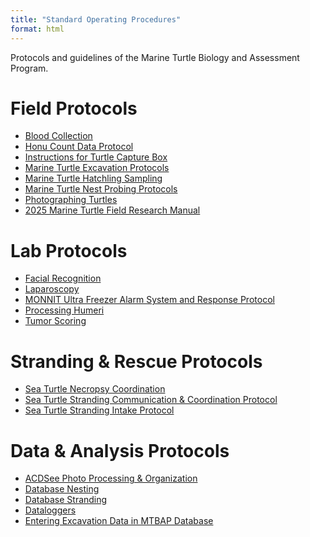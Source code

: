```yaml
---
title: "Standard Operating Procedures"
format: html
---
```


Protocols and guidelines of the Marine Turtle Biology and Assessment Program.

# Field Protocols
- [Blood Collection](https://docs.google.com/document/d/175WWs7nJCbN4vPVtJ-kJ28JzwAph7M1LrqqlMm62uHs/edit?tab=t.0)  
- [Honu Count Data Protocol](https://docs.google.com/document/d/1uZfmYNalu5zGVWvRlkEi2rBLu58McFhFzK4mxDFt-GA/edit?tab=t.0)  
- [Instructions for Turtle Capture Box](https://docs.google.com/document/d/1aUnTikSxbZ3MWk6nviODJNt_OHIUq1jo/edit)  
- [Marine Turtle Excavation Protocols](https://docs.google.com/document/d/143xNUouMSboRwuWR9Vmy5i2DUN36E_ELpjDeoYn7ISA/edit?tab=t.0)  
- [Marine Turtle Hatchling Sampling](https://docs.google.com/document/d/1tPPKQYbSHgpoI8VajsWwP8yidL_RH2sj/edit)  
- [Marine Turtle Nest Probing Protocols](https://docs.google.com/document/d/1uwN9JQ_nuuXtkl_eFIMoW5zIkW87yBf-/edit)  
- [Photographing Turtles](https://docs.google.com/document/d/1knPcXL_77P8vvoVHrmnd_q8DlO3pQZD7LTkVDjgvw6E/edit?tab=t.0)  
- [2025 Marine Turtle Field Research Manual](https://docs.google.com/document/d/1Y872yJlu62dvjkCeobu9P0QEPV0BhpBKfdPuW4Ll49k/edit?tab=t.0)  

# Lab Protocols
- [Facial Recognition](https://docs.google.com/document/d/1l8qrhz6Bk3yL9UdzOML5Kq6yWj2Uctlq/edit)  
- [Laparoscopy](https://docs.google.com/document/d/1qIq40jDvs2qIT-xPicYdL1NhyD2X-Qfvg-DyzYpW4uw/edit?tab=t.0)  
- [MONNIT Ultra Freezer Alarm System and Response Protocol](https://docs.google.com/document/d/1gc0syRTAqm2R6Wvq1qnistkWecmDGCaqGKsc1u0Lvkw/edit?tab=t.0#heading=h.oeue8dbow1pt)  
- [Processing Humeri](https://docs.google.com/document/d/1RdzdFwgW_9HrDVUfZViKBmYVifkIoGUm/edit)  
- [Tumor Scoring](https://docs.google.com/document/d/1eJ196ENHRCdLi2xSscxfbS17hG-rcFHxjAcqvbrW0so/edit?tab=t.0)  

# Stranding & Rescue Protocols
- [Sea Turtle Necropsy Coordination](https://docs.google.com/document/d/1fibIFvzBLYmghDQt6agLeEwZykzbRtR3rXSlhFW8hjg/edit?tab=t.0)  
- [Sea Turtle Stranding Communication & Coordination Protocol](https://docs.google.com/document/d/1Xc5bxxBqIzvRwAaNPlyPkz5i4YcZ8mNkUUPG1o1zEfg/edit?tab=t.0)  
- [Sea Turtle Stranding Intake Protocol](https://docs.google.com/document/d/16YFKdGMvC1_uAe6_Mt_uUjqMjciuFYJ3b35NssjJBBw/edit?tab=t.0)  

# Data & Analysis Protocols
- [ACDSee Photo Processing & Organization](https://docs.google.com/document/d/1he1RJR_QbCZ0yHOzgHJVohnfpbVu1U6UOkoFP6MDKlM/edit?tab=t.0)  
- [Database Nesting](https://docs.google.com/document/d/1gjnaHegDWCLaDhuljlOvvn8bk-Pvmrww6oEOBIcF_ZQ/edit?tab=t.0)  
- [Database Stranding](https://docs.google.com/document/d/1SVEUSiMrLXiA1o3VC1lHENOPBlKVnNTvC-64AEF4ag8/edit?tab=t.0)  
- [Dataloggers](https://docs.google.com/document/d/1ynFezkG-cvH0R0TGrZk1fzvn9kIorCsAH4-W8IstSOU/edit?tab=t.0)  
- [Entering Excavation Data in MTBAP Database](https://docs.google.com/document/d/1HkDlQpIXiYrrlFMPkxKBbmK4kpSplZnyj4NmGKfPXOw/edit?tab=t.0#heading=h.gk2n7gmqemro)  

